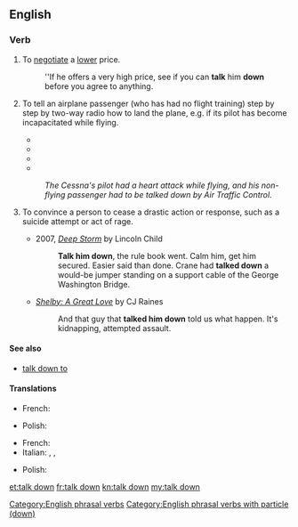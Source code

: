 ==English==

===Verb===
{{en-verb|talks down|talking down|talked down}}

# {{context|idiomatic|lang=en}} To [[negotiate]] a [[lower]] price.
#: ''If he offers a very high price, see if you can '''talk''' him '''down''' before you agree to anything.
# {{rfd-sense}} {{context|flying|lang=en}} To tell an airplane passenger (who has had no flight training) step by step by two-way radio how to land the plane, e.g. if its pilot has become incapacitated while flying.
#*{{quote-magazine|year=1960
|month=Feb
|title=Business with FAA
|page=109
|magazine=Flying Magazine
|passage=GET TALKED DOWN: When a pilot gets caught in weather, he may call the nearest tower for Ground Controlled Approach landing assistance, wherever the airport has GCA radar.
}}
#*{{quote-book|year=2000|author=Larry King
|title=Anything Goes!: What I've Learned from Pundits, Politicians, and Presidents
|isbn=0759520356
|page=139
|passage=He got out, looked at me, and said, “I feel like Doris Day in Julie when she was '''talked down''' by air traffic control and landed the airplane.”[.]
}}
#*{{quote-book|year=2008|author=Winston Fletcher
|title=Powers of Persuasion: The Inside Story of British Advertising 1951-2000
|isbn=0191647594
|passage=Its Spielberg-inspired first commercial, in which Manhattan Island floated loftily through the sky and was '''talked down''' by air traffic control at Heathrow[.]
}}
#*{{quote-book|year=2008|author=Nelson DeMille and Thomas Block
|title=Mayday
|isbn=0748109455
|passage=In other words, if you '''talk''' him '''down''' and he crashes, you're worse off than if you hadn't tried.
}}
#: ''The Cessna's pilot had a heart attack while flying, and his non-flying passenger had to be talked down by Air Traffic Control.''
# {{context|transitive|lang=en}} To convince a person to cease a drastic action or response, such as a suicide attempt or act of rage.
#* 2007, [https://books.google.com/books?id=KmR6dmWMWeMC&pg=PT77&dq=talked+him+down&hl=en&sa=X&ei=cg2eVfTYDIzy-AGBvZC4BQ&ved=0CDsQ6AEwBQ ''Deep Storm''] by Lincoln Child
#*: '''Talk him down''', the rule book went. Calm him, get him secured. Easier said than done. Crane had '''talked down''' a would-be jumper standing on a support cable of the George Washington Bridge.
#* [https://books.google.com/books?id=P0A3SykTK6UC&pg=PA212&dq=talked+him+down&hl=en&sa=X&ei=MQ6eVaDdEsXAtQW8lLngBQ&ved=0CD8Q6AEwBjgK ''Shelby: A Great Love''] by CJ Raines
#*: And that guy that '''talked him down''' told us what happen. It's kidnapping, attempted assault.

====See also====
* [[talk down to]]

====Translations====
{{trans-top|negotiate}}
* French: {{t+|fr|marchander}}
{{trans-mid}}
* Polish: {{t|pl|targować się|impf}}
{{trans-bottom}}
{{trans-top|patronize}}
* French: {{t+|fr|prendre de haut}}
* Italian: {{t|it|degnarsi}}, {{t|it|trattare dall'alto in basso}}, {{t|it|trattare con arroganza}}
{{trans-mid}}
* Polish: {{t+|pl|patrzeć z góry|impf}}
{{trans-bottom}}

[[Category:English phrasal verbs]]
[[Category:English phrasal verbs with particle (down)]]

[[et:talk down]]
[[fr:talk down]]
[[kn:talk down]]
[[my:talk down]]